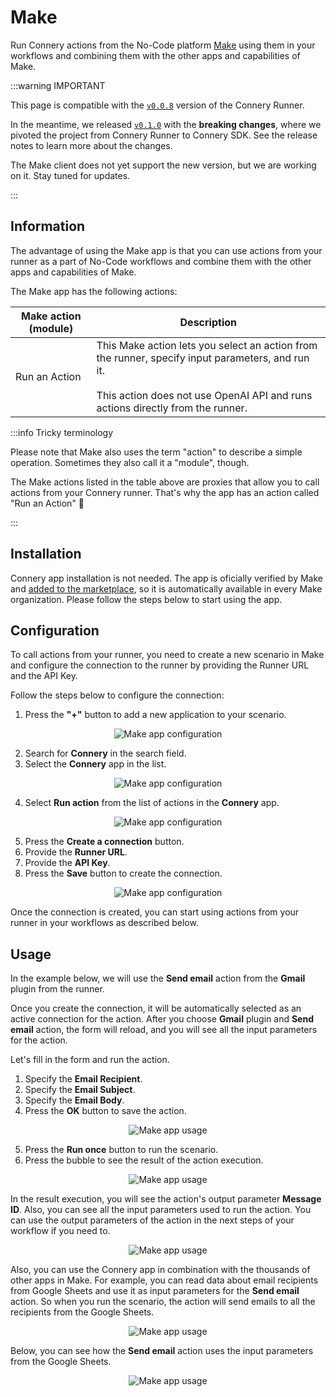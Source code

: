 # Make

Run Connery actions from the No-Code platform [Make](https://www.make.com/) using them in your workflows and combining them with the other apps and capabilities of Make.

:::warning IMPORTANT

This page is compatible with the [`v0.0.8`](https://github.com/connery-io/connery/releases/tag/v0.0.8) version of the Connery Runner.

In the meantime, we released [`v0.1.0`](https://github.com/connery-io/connery/releases/tag/v0.1.0) with the **breaking changes**, where we pivoted the project from Connery Runner to Connery SDK.
See the release notes to learn more about the changes.

The Make client does not yet support the new version, but we are working on it. Stay tuned for updates.

:::

## Information

The advantage of using the Make app is that you can use actions from your runner as a part of No-Code workflows and combine them with the other apps and capabilities of Make.

The Make app has the following actions:

| Make action (module) | Description                                                                                                                                                                               |
| -------------------- | ----------------------------------------------------------------------------------------------------------------------------------------------------------------------------------------- |
| Run an Action        | This Make action lets you select an action from the runner, specify input parameters, and run it.<br/><br/>This action does not use OpenAI API and runs actions directly from the runner. |

:::info Tricky terminology

Please note that Make also uses the term "action" to describe a simple operation. Sometimes they also call it a "module", though.

The Make actions listed in the table above are proxies that allow you to call actions from your Connery runner.
That's why the app has an action called "Run an Action" 🤭

:::

## Installation

Connery app installation is not needed.
The app is oficially verified by Make and [added to the marketplace](https://www.make.com/en/integrations/connery),
so it is automatically available in every Make organization.
Please follow the steps below to start using the app.

## Configuration

To call actions from your runner, you need to create a new scenario in Make and
configure the connection to the runner by providing the Runner URL and the API Key.

Follow the steps below to configure the connection:

1. Press the **"+"** button to add a new application to your scenario.

<p align="center">
  <img src="/img/make/create-scenario1.png" alt="Make app configuration" />
</p>

2. Search for **Connery** in the search field.
3. Select the **Connery** app in the list.

<p align="center">
  <img src="/img/make/create-scenario2.png" alt="Make app configuration" />
</p>

4. Select **Run action** from the list of actions in the **Connery** app.

<p align="center">
  <img src="/img/make/create-scenario3.png" alt="Make app configuration" />
</p>

5. Press the **Create a connection** button.
6. Provide the **Runner URL**.
7. Provide the **API Key**.
8. Press the **Save** button to create the connection.

<p align="center">
  <img src="/img/make/create-scenario4.png" alt="Make app configuration" />
</p>

Once the connection is created, you can start using actions from your runner in your workflows as described below.

## Usage

In the example below, we will use the **Send email** action from the **Gmail** plugin from the runner.

Once you create the connection, it will be automatically selected as an active connection for the action.
After you choose **Gmail** plugin and **Send email** action,
the form will reload, and you will see all the input parameters for the action.

Let's fill in the form and run the action.

1. Specify the **Email Recipient**.
2. Specify the **Email Subject**.
3. Specify the **Email Body**.
4. Press the **OK** button to save the action.

<p align="center">
  <img src="/img/make/create-scenario5.png" alt="Make app usage" />
</p>

5. Press the **Run once** button to run the scenario.
6. Press the bubble to see the result of the action execution.

<p align="center">
  <img src="/img/make/create-scenario6.png" alt="Make app usage" />
</p>

In the result execution, you will see the action's output parameter **Message ID**.
Also, you can see all the input parameters used to run the action.
You can use the output parameters of the action in the next steps of your workflow if you need to.

<p align="center">
  <img src="/img/make/create-scenario7.png" alt="Make app usage" />
</p>

Also, you can use the Connery app in combination with the thousands of other apps in Make.
For example, you can read data about email recipients from Google Sheets and use it as input parameters for the **Send email** action.
So when you run the scenario, the action will send emails to all the recipients from the Google Sheets.

<p align="center">
  <img src="/img/make/create-scenario8.png" alt="Make app usage" />
</p>

Below, you can see how the **Send email** action uses the input parameters from the Google Sheets.

<p align="center">
  <img src="/img/make/create-scenario9.png" alt="Make app usage" />
</p>
